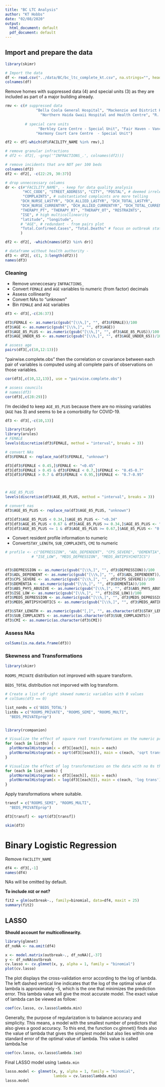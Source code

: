 ```yaml
---
title: "BC LTC Analysis"
author: "KT Hobbs"
date: "02/08/2020"
output:
  html_document: default
  pdf_document: default
---
```


## Import and prepare the data
```r
library(skimr)

# Import the data
df <- read.csv("../data/BC/bc_ltc_complete_kt.csv", na.strings="", header=TRUE)
colnames(df)
```
Remove homes with suppressed data (4) and special units (3) as they are included as part of a major building already.

```r
rmv <- c(# suppressed data
              "Bella Coola General Hospital", "Mackenzie and District Hospital and Health Centre",
                "Northern Haida Gwaii Hospital and Health Centre", "R. W. Large Memorial Hospital",
              
         # special care units
               "Berkley Care Centre - Special Unit", "Fair Haven - Vancouver - Special Unit",
              "Harmony Court Care Centre  - Special Unit")

df2 <- df[-which(df$FACILITY_NAME %in% rmv),]

# remove granular infractions
# df2 <- df2[, -grep('^INFRACTIONS_.', colnames(df2))]

# remove incidents that are NOT per 100 beds
colnames(df2)
df2 <- df2[, -c(22:29, 30:37)]
```


```r
# drop unneccessary columns
dr <- c(#"FACILITY_NAME", - keep for data quality analysis
        "HCC_CODE", "STREET_ADDRESS", "CITY", "POSTAL", # deemed irrelevant to inquiry
        "COMPLAINTS", # substantiated complaints are more telling
       "DCH_NURSE_LASTYR", "DCH_ALLIED_LASTYR", "DCH_TOTAL_LASTYR",
       "DCH_NURSE_CURRENTYR", "DCH_ALLIED_CURRENTYR", "DCH_TOTAL_CURRENTYR", 
       "THERAPY_PT", "THERAPY_RT", "THERAPY_OT", "RESTRAINTS",
       "ISE", # high multicollinearity
       "latitude", "longitude",
       # "AGE", # redundant - from pairs plot
       "Total.Confirmed.Cases", "Total.Deaths" # focus on outbreak status first
       )

df2 <- df2[, -which(names(df2) %in% dr)]

```

```r
# dataframe without health authority - 
df3 <- df2[, c(1, 3:length(df2))]
names(df3)
```


### Cleaning
  * Remove unneccesary `INFRACTIONS_`
  * Convert `FEMALE` and `AGE` variables to numeric (from factor) decimals
  * Assess collinearity
  * Convert NAs to "unknown"
  * Bin `FEMALE` and `AGE` variables
  

```r
df3 <- df3[,-c(26:37)]
```

  
```r
df3$FEMALE <- as.numeric(gsub("[\\%,]", "", df3$FEMALE))/100
df3$AGE <- as.numeric(gsub("[\\%,]", "", df3$AGE))
df3$AGE_85_PLUS <- as.numeric(gsub("[\\%,]", "", df3$AGE_85_PLUS))/100
df3$AGE_UNDER_65 <- as.numeric(gsub("[\\%,]", "", df3$AGE_UNDER_65))/100
```

```r
# assess age
pairs(df3[,c(10,12:13)])
```

"pairwise.complete.obs" then the correlation or covariance between each pair of variables is computed using all complete pairs of observations on those variables.

```r
cor(df3[,c(10,12,13)], use = "pairwise.complete.obs")
```


```r
# assess councils
# names(df3)
cor(df3[,c(28:29)])
```

I'm decided to keep `AGE_85_PLUS` because there are no missing variables (`AGE` has 3) and seems to be a comorbidity for COVID-19.


```r
df3 <- df3[,-c(10,13)]
```


```r
library(tidyr)
library(arules)
# FEMALE
levels(discretize(df3$FEMALE, method = "interval", breaks = 3))

# convert NAs
df3$FEMALE <- replace_na(df3$FEMALE, "unknown")

df3[df3$FEMALE < 0.45,]$FEMALE <- "<0.45"
df3[df3$FEMALE > 0.45 & df3$FEMALE < 0.7,]$FEMALE <- "0.45-0.7"
df3[df3$FEMALE > 0.7 & df3$FEMALE < 0.95,]$FEMALE <- "0.7-0.95"



# AGE_85_PLUS
levels(discretize(df3$AGE_85_PLUS, method = "interval", breaks = 3))

# convert nas
df3$AGE_85_PLUS <- replace_na(df3$AGE_85_PLUS, "unknown")

df3[df3$AGE_85_PLUS < 0.34,]$AGE_85_PLUS <- "<0.34"
df3[df3$AGE_85_PLUS < 0.67 & df3$AGE_85_PLUS >= 0.34,]$AGE_85_PLUS <- "0.34-0.67"
df3[df3$AGE_85_PLUS <= 1 & df3$AGE_85_PLUS >= 0.67,]$AGE_85_PLUS <- "0.67-1"

```


  * Convert resident profile information to numeric
  * Convert`STAY_LENGTH`, `SUB_COMPLAINTS`, `CMI` to numeric
  
```r
# profile <- c("DEPRESSION", "ADL_DEPENDENT", "CPS_SEVERE", "DEMENTIA", "ABS_PHYS_ABUSIVE", 
            # "ISE_LOW", "MEDS_DEPRESSION", "MEDS_ANTIPSYCHOTICS")


df3$DEPRESSION <- as.numeric(gsub("[\\%,]", "", df3$DEPRESSION))/100
df3$ADL_DEPENDENT <- as.numeric(gsub("[\\%,]", "", df3$ADL_DEPENDENT))/100
df3$CPS_SEVERE <- as.numeric(gsub("[\\%,]", "", df3$CPS_SEVERE))/100
df3$DEMENTIA <- as.numeric(gsub("[\\%,]", "", df3$DEMENTIA))/100
df3$ABS_PHYS_ABUSIVE <- as.numeric(gsub("[\\%,]", "", df3$ABS_PHYS_ABUSIVE))/100
df3$ISE_LOW <- as.numeric(gsub("[\\%,]", "", df3$ISE_LOW))/100
df3$MEDS_DEPRESSION <- as.numeric(gsub("[\\%,]", "", df3$MEDS_DEPRESSION))/100
df3$MEDS_ANTIPSYCHOTICS <- as.numeric(gsub("[\\%,]", "", df3$MEDS_ANTIPSYCHOTICS))/100
```


```r
df3$STAY_LENGTH <- as.numeric(gsub("[,]", "", as.character(df3$STAY_LENGTH)))
df3$SUB_COMPLAINTS <- as.numeric(as.character(df3$SUB_COMPLAINTS))
df3$CMI <- as.numeric(as.character(df3$CMI))
```

### Assess NAs

```r
colSums(is.na.data.frame(df3))
``````



### Skewness and Transformations

```r
library(skimr)
```

`ROOMS_PRIVATE` distribution not improved with square transform.

`BEDS_TOTAL` distribution not imporved with log transform.

```r
# Create a list of right skewed numeric variables with 0 values
# colSums(df3 == 0)

list_non0s = c('BEDS_TOTAL')
list0s = c("ROOMS_PRIVATE", "ROOMS_SEMI", "ROOMS_MULTI",
  "BEDS_PRIVATEprop")


library(rcompanion)

# Visualize the effect of square root transformations on the numeric predictors
for (each in list0s) {  
  plotNormalHistogram(x = df3[[each]], main = each)
  plotNormalHistogram(x = sqrt(df3[[each]]), main = c(each, 'sqrt trans'))
}

# Visualize the effect of log transformations on the data with no 0s that are right skewed
for (each in list_non0s) {  
  plotNormalHistogram(x = df3[[each]], main = each)
  plotNormalHistogram(x = log(df3[[each]]), main = c(each, 'log trans'))
}


```

Apply transformations where suitable.

```r
transf = c("ROOMS_SEMI", "ROOMS_MULTI",
  "BEDS_PRIVATEprop")

df3[transf] <- sqrt(df3[transf])

skim(df3)
```

# Binary Logistic Regression

Remove `FACILITY_NAME`

```r
df4 <- df3[,-1]
names(df4)
```

NAs will be omitted by default.

**To include `AGE` or not?**

```r
fit2 = glm(outbreak~., family=binomial, data=df4, maxit = 25)
summary(fit2)
```


## LASSO 
**Should account for multicollinearity.**

```r
library(glmnet)
df_noNA <- na.omit(df4)

x <- model.matrix(outbreak~., df_noNA)[,-37]
y <- df_noNA$outbreak
cv.lasso <- cv.glmnet(x, y, alpha = 1, family = "binomial")
plot(cv.lasso)
```

The plot displays the cross-validation error according to the log of lambda. The left dashed vertical line indicates that the log of the optimal value of lambda is approximately -5, which is the one that minimizes the prediction error. This lambda value will give the most accurate model. The exact value of lambda can be viewed as follow:

```r
coef(cv.lasso, cv.lasso$lambda.min)
```

Generally, the purpose of regularization is to balance accuracy and simplicity. This means, a model with the smallest number of predictors that also gives a good accuracy. To this end, the function cv.glmnet() finds also the value of lambda that gives the simplest model but also lies within one standard error of the optimal value of lambda. This value is called lambda.1se

```r
coef(cv.lasso, cv.lasso$lambda.1se)
```

Final LASSO model using `lambda.min`

```r
lasso.model <- glmnet(x, y, alpha = 1, family = "binomial",
                      lambda = cv.lasso$lambda.min)
lasso.model
```


